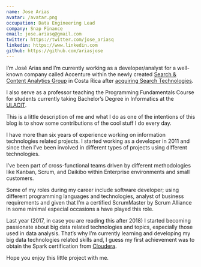 ```yaml
---
name: Jose Arias
avatar: /avatar.png
occupation: Data Engineering Lead
company: Snap Finance
email: jose.ariasq@gmail.com
twitter: https://twitter.com/jose_ariasq
linkedin: https://www.linkedin.com
github: https://github.com/ariasjose
---
```



I’m José Arias and I’m currently working as a developer/analyst
for a well-known company called Accenture within the newly
created [Search &amp; Content Analytics Group]("https://www.accenture.com/sca/") in Costa Rica after
[acquiring Search Technologies](https://newsroom.accenture.com/news/accenture-acquires-search-technologies-to-expand-its-content-analytics-and-enterprise-search-capabilities.htm).

I also serve as a professor teaching the Programming Fundamentals
Course for students currently taking Bachelor’s Degree
in Informatics at the [ULACIT]("http://www.ulacit.ac.cr/").

This is a little description of me and what I do as one of
the intentions of this blog is to show some contributions
of the cool stuff I do every day.

I have more than six years of experience working on information
technologies related projects. I started working as a developer
in 2011 and since then I’ve been involved in different types
of projects using different technologies.
	
I’ve been part of cross-functional teams driven by different
methodologies like Kanban, Scrum, and Daikibo within Enterprise
environments and small customers.

Some of my roles during my career include software developer;
using different programming languages and technologies,
analyst of business requirements and given that I’m a certified
ScrumMaster by Scrum Alliance in some minimal especial
occasions a have played this role.

Last year (2017, in case you are reading this after 2018)
I started becoming passionate about big data related technologies
and topics, especially those used in data analysis.
That’s why I’m currently learning and developing my big
data technologies related skills and, I guess my first
achievement was to obtain the Spark certification from
[Cloudera]("https://www.cloudera.com/about/training/certification/cca-spark.html").

Hope you enjoy this little project with me.